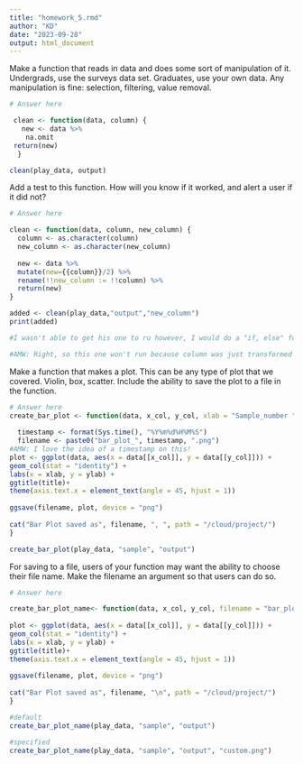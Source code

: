 ```yaml
---
title: "homework_5.rmd"
author: "KD"
date: "2023-09-28"
output: html_document
---
```

Make a function that reads in data and does some sort of manipulation of it. Undergrads, use the surveys data set. Graduates, use your own data. Any manipulation is fine: selection, filtering, value removal.

```r
# Answer here

 clean <- function(data, column) { 
   new <- data %>% 
    na.omit 
 return(new)
  }

clean(play_data, output)

```


Add a test to this function. How will you know if it worked, and alert a user if it did not?
```r
# Answer here

clean <- function(data, column, new_column) {
  column <- as.character(column)
  new_column <- as.character(new_column)
  
  new <- data %>% 
  mutate(new={{column}}/2) %>% 
  rename(!!new_column := !!column) %>% 
  return(new)
}

added <- clean(play_data,"output","new_column")
print(added)

#I wasn't able to get his one to ru however, I would do a "if, else" function to tell the user a message if there are nay empty cells or NA's within the data set. 

#AMW: Right, so this one won't run because column was just transformed to a character, I think? 
```


Make a function that makes a plot. This can be any type of plot that we covered. Violin, box, scatter. Include the ability to save the plot to a file in the function.

```r
# Answer here
create_bar_plot <- function(data, x_col, y_col, xlab = "Sample_number ", ylab = "Eggs layed", title = "Bar Plot") {
  
  timestamp <- format(Sys.time(), "%Y%m%d%H%M%S")
  filename <- paste0("bar_plot_", timestamp, ".png")
#AMW: I love the idea of a timestamp on this!  
plot <- ggplot(data, aes(x = data[[x_col]], y = data[[y_col]])) +
geom_col(stat = "identity") +
labs(x = xlab, y = ylab) +
ggtitle(title)+
theme(axis.text.x = element_text(angle = 45, hjust = 1)) 
 
ggsave(filename, plot, device = "png") 
   
cat("Bar Plot saved as", filename, ", ", path = "/cloud/project/")
}

create_bar_plot(play_data, "sample", "output")

```


For saving to a file, users of your function may want the ability to choose their file name. Make the filename an argument so that users can do so.

```r
# Answer here

create_bar_plot_name<- function(data, x_col, y_col, filename = "bar_plot.png", xlab = "Sample_number ", ylab = "Eggs layed", title = "Bar Plot") {
  
plot <- ggplot(data, aes(x = data[[x_col]], y = data[[y_col]])) +
geom_col(stat = "identity") +
labs(x = xlab, y = ylab) +
ggtitle(title)+
theme(axis.text.x = element_text(angle = 45, hjust = 1)) 
 
ggsave(filename, plot, device = "png") 
   
cat("Bar Plot saved as", filename, "\n", path = "/cloud/project/")
}

#default
create_bar_plot_name(play_data, "sample", "output")

#specified
create_bar_plot_name(play_data, "sample", "output", "custom.png")


```





